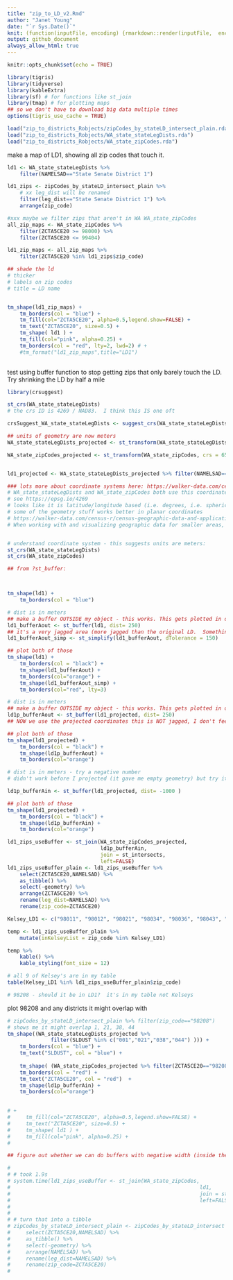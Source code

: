 ```yaml
---
title: "zip_to_LD_v2.Rmd"
author: "Janet Young"
date: "`r Sys.Date()`"
knit: (function(inputFile, encoding) {rmarkdown::render(inputFile,  encoding=encoding, output_dir="../reports") })
output: github_document
always_allow_html: true
---
```




```r
knitr::opts_chunk$set(echo = TRUE)

library(tigris)
library(tidyverse)
library(kableExtra)
library(sf) # for functions like st_join
library(tmap) # for plotting maps
## so we don't have to download big data multiple times
options(tigris_use_cache = TRUE)

load("zip_to_districts_Robjects/zipCodes_by_stateLD_intersect_plain.rda")
load("zip_to_districts_Robjects/WA_state_stateLegDists.rda")
load("zip_to_districts_Robjects/WA_state_zipCodes.rda")
```

make a map of LD1, showing all zip codes that touch it.

```r

ld1 <- WA_state_stateLegDists %>% 
    filter(NAMELSAD=="State Senate District 1")

ld1_zips <- zipCodes_by_stateLD_intersect_plain %>% 
    # xx leg_dist will be renamed
    filter(leg_dist=="State Senate District 1") %>% 
    arrange(zip_code)

#xxx maybe we filter zips that aren't in WA WA_state_zipCodes
all_zip_maps <- WA_state_zipCodes %>% 
    filter(ZCTA5CE20 >= 98000) %>% 
    filter(ZCTA5CE20 <= 99404)

ld1_zip_maps <- all_zip_maps %>% 
    filter(ZCTA5CE20 %in% ld1_zips$zip_code)
```

```r
## shade the ld
# thicker 
# labels on zip codes
# title = LD name


tm_shape(ld1_zip_maps) +
    tm_borders(col = "blue") +
    tm_fill(col="ZCTA5CE20", alpha=0.5,legend.show=FALSE) +
    tm_text("ZCTA5CE20", size=0.5) +
    tm_shape( ld1 ) +  
    tm_fill(col="pink", alpha=0.25) +
    tm_borders(col = "red", lty=2, lwd=2) # +
    #tm_format("ld1_zip_maps",title="LD1")
    

```


test using buffer function to stop getting zips that only barely touch the LD. Try shrinking the LD by half a mile 
```r


library(crsuggest)

st_crs(WA_state_stateLegDists)
# the crs ID is 4269 / NAD83.  I think this IS one oft

crsSuggest_WA_state_stateLegDists <- suggest_crs(WA_state_stateLegDists)

## units of geometry are now meters
WA_state_stateLegDists_projected <- st_transform(WA_state_stateLegDists, crs = 6596)

WA_state_zipCodes_projected <- st_transform(WA_state_zipCodes, crs = 6596)


ld1_projected <- WA_state_stateLegDists_projected %>% filter(NAMELSAD=="State Senate District 1")

### lots more about coordinate systems here: https://walker-data.com/census-r/census-geographic-data-and-applications-in-r.html
# WA_state_stateLegDists and WA_state_zipCodes both use this coordinate system: Geodetic CRS:  NAD83
# see https://epsg.io/4269
# looks like it is latitude/longitude based (i.e. degrees, i.e. spherical coordinates)
# some of the geometry stuff works better in planar coordinates
# https://walker-data.com/census-r/census-geographic-data-and-applications-in-r.html
# When working with and visualizing geographic data for smaller areas, however, a projected coordinate reference system that represents the data in two-dimensions on a planar surface may be preferable. Thousands of projected CRSs exist - each that are appropriate for minimizing data distortion in a specific part of the world. While it can be a challenge to decide on the right projected CRS for your data, the crsuggest package (K. Walker 2021a) can help narrow down the choices


# understand coordinate system - this suggests units are meters:
st_crs(WA_state_stateLegDists)
st_crs(WA_state_zipCodes)

## from ?st_buffer:



tm_shape(ld1) +
    tm_borders(col = "blue") 
```

```r
# dist is in meters
## make a buffer OUTSIDE my object - this works. This gets plotted in orange
ld1_bufferAout <- st_buffer(ld1, dist= 250)
## it's a very jagged area (more jagged than the original LD.  Something about grid quadrants).  We can simplify (plotted in red:
ld1_bufferAout_simp <- st_simplify(ld1_bufferAout, dTolerance = 150)

## plot both of those
tm_shape(ld1) +
    tm_borders(col = "black") +
    tm_shape(ld1_bufferAout) +
    tm_borders(col="orange") +
    tm_shape(ld1_bufferAout_simp) +
    tm_borders(col="red", lty=3)
```



```r
# dist is in meters
## make a buffer OUTSIDE my object - this works. This gets plotted in orange
ld1p_bufferAout <- st_buffer(ld1_projected, dist= 250)
## NOW we use the projected coordinates this is NOT jagged, I don't feel I need to simplify

## plot both of those
tm_shape(ld1_projected) +
    tm_borders(col = "black") +
    tm_shape(ld1p_bufferAout) +
    tm_borders(col="orange")
```

```r
# dist is in meters - try a negative number
# didn't work before I projected (it gave me empty geometry) but try it now that I've projected coordinates it works very nicely

ld1p_bufferAin <- st_buffer(ld1_projected, dist= -1000 )

## plot both of those
tm_shape(ld1_projected) +
    tm_borders(col = "black") +
    tm_shape(ld1p_bufferAin) +
    tm_borders(col="orange")
```

```r

ld1_zips_useBuffer <- st_join(WA_state_zipCodes_projected,
                              ld1p_bufferAin,
                              join = st_intersects,
                              left=FALSE)
ld1_zips_useBuffer_plain <- ld1_zips_useBuffer %>%
    select(ZCTA5CE20,NAMELSAD) %>%
    as_tibble() %>%
    select(-geometry) %>%
    arrange(ZCTA5CE20) %>%
    rename(leg_dist=NAMELSAD) %>%
    rename(zip_code=ZCTA5CE20)

Kelsey_LD1 <- c("98011", "98012", "98021", "98034", "98036", "98043", "98072", "98077", "98296")

temp <- ld1_zips_useBuffer_plain %>% 
    mutate(inKelseyList = zip_code %in% Kelsey_LD1) 

temp %>% 
    kable() %>% 
    kable_styling(font_size = 12)

# all 9 of Kelsey's are in my table
table(Kelsey_LD1 %in% ld1_zips_useBuffer_plain$zip_code)

# 98208 - should it be in LD1?  it's in my table not Kelseys

```



plot 98208 and any districts it might overlap with

```r
# zipCodes_by_stateLD_intersect_plain %>% filter(zip_code=="98208")
# shows me it might overlap 1, 21, 38, 44
tm_shape((WA_state_stateLegDists_projected %>% 
              filter(SLDUST %in% c("001","021","038","044") ))) +
    tm_borders(col = "blue") +
    tm_text("SLDUST", col = "blue") +
    
    tm_shape( (WA_state_zipCodes_projected %>% filter(ZCTA5CE20=="98208")) ) +  
    tm_borders(col = "red") +
    tm_text("ZCTA5CE20", col = "red")  +
    tm_shape(ld1p_bufferAin) +
    tm_borders(col="orange")
    
```

```r
# +
#     tm_fill(col="ZCTA5CE20", alpha=0.5,legend.show=FALSE) +
#     tm_text("ZCTA5CE20", size=0.5) +
#     tm_shape( ld1 ) +  
#     tm_fill(col="pink", alpha=0.25) +
# 

## figure out whether we can do buffers with negative width (inside the object)

# 
# # took 1.9s
# system.time(ld1_zips_useBuffer <- st_join(WA_state_zipCodes, 
#                                                             ld1, 
#                                                             join = st_intersects, 
#                                                             left=FALSE))
# 
# 
# # turn that into a tibble
# zipCodes_by_stateLD_intersect_plain <- zipCodes_by_stateLD_intersect %>%
#     select(ZCTA5CE20,NAMELSAD) %>%
#     as_tibble() %>%
#     select(-geometry) %>% 
#     arrange(NAMELSAD) %>% 
#     rename(leg_dist=NAMELSAD) %>% 
#     rename(zip_code=ZCTA5CE20)
# 



```


